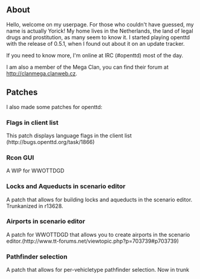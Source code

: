 ==About==
Hello, welcome on my userpage. For those who couldn't have guessed, my name is actually Yorick!
My home lives in the Netherlands, the land of legal drugs and prostitution, as many seem to know it.
I started playing openttd with the release of 0.5.1, when I found out about it on an update tracker.

If you need to know more, I'm online at IRC (#openttd) most of the day.

I am also a member of the Mega Clan, you can find their forum at http://clanmega.clanweb.cz.

==Patches==
I also made some patches for openttd:
===Flags in client list===
This patch displays language flags in the client list (http://bugs.openttd.org/task/1866)
===Rcon GUI===
A WIP for WWOTTDGD
===Locks and Aqueducts in scenario editor===
A patch that allows for building locks and aqueducts in the scenario editor.
Trunkanized in r13628.
===Airports in scenario editor===
A patch for WWOTTDGD that allows you to create airports in the scenario editor.(http://www.tt-forums.net/viewtopic.php?p=703739#p703739)
===Pathfinder selection===
A patch that allows for per-vehicletype pathfinder selection.
Now in trunk